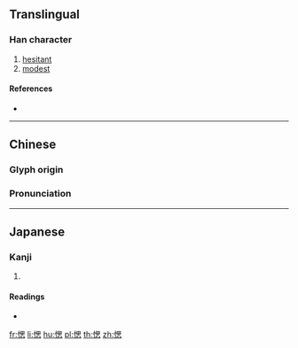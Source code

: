 {{character info/new}}
==Translingual==

===Han character===
{{Han char|rn=61|rad=心|as=09|sn=12|four=|canj=PWP|ids=⿰忄思}}

# [[hesitant]]
# [[modest]]

====References====
* {{Han ref|kx=0395.270|dkj=10959|dj=0734.040|hdz=42328.090|uh=6122|ud=24866}}

----

==Chinese==
{{zh-forms}}

===Glyph origin===
{{Han etym}}

===Pronunciation===
{{zh-pron
|m=sāi
|c=soi1
|mc=y
|oc=y
|ma=
|cat=a
}}

----

==Japanese==

===Kanji===
{{ja-kanji|grade=|rs=心09}}

# {{defn|lang=ja|sort=心09}}

====Readings====
* {{ja-readings|on=[[さい]] (sai), [[し]] (shi)|kun=[[こころがたがう]] (kokorogatagau), [[せめる]] (semeru)}}

[[fr:愢]]
[[li:愢]]
[[hu:愢]]
[[pl:愢]]
[[th:愢]]
[[zh:愢]]